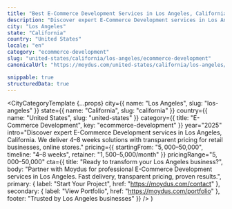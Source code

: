 ```yaml
---
title: "Best E-Commerce Development Services in Los Angeles, California (2025)"
description: "Discover expert E-Commerce Development services in Los Angeles, California. 4–8 weeks delivery, $5,000–$50,000 investment. Local market expertise + modern solutions."
city: "Los Angeles"
state: "California"
country: "United States"
locale: "en"
category: "ecommerce-development"
slug: "united-states/california/los-angeles/ecommerce-development"
canonicalUrl: "https://moydus.com/united-states/california/los-angeles/ecommerce-development"

snippable: true
structuredData: true
---
```



  <CityCategoryTemplate
    {...props}
    city={{ name: "Los Angeles", slug: "los-angeles" }}
    state={{ name: "California", slug: "california" }}
    country={{ name: "United States", slug: "united-states" }}
    category={{ title: "E-Commerce Development", key: "ecommerce-development" }}
    year="2025"
    intro="Discover expert E-Commerce Development services in Los Angeles, California. We deliver 4–8 weeks solutions with transparent pricing for retail businesses, online stores."
    pricing={{
      startingFrom: "$5,000–$50,000",
      timeline: "4–8 weeks",
      retainer: "$1,500–$5,000/month"
    }}
    pricingRange="$5,000–$50,000"
    cta={{
      title: "Ready to transform your Los Angeles business?",
      body: "Partner with Moydus for professional E-Commerce Development services in Los Angeles. Fast delivery, transparent pricing, proven results.",
      primary: { label: "Start Your Project", href: "https://moydus.com/contact" },
      secondary: { label: "View Portfolio", href: "https://moydus.com/portfolio" },
      footer: "Trusted by Los Angeles businesses"
    }}
  />
)
